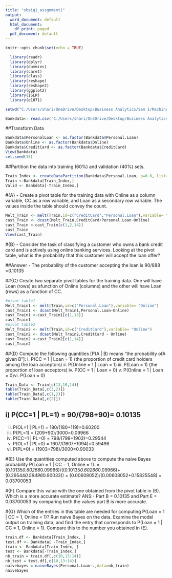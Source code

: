 ---
title: "sbaig1_assgnment1"
output:
  word_document: default
  html_document:
    df_print: paged
  pdf_document: default
---

```{r setup, include=FALSE}
knitr::opts_chunk$set(echo = TRUE)
```

```{r}
  library(readr)
  library(dplyr)
  library(dummies)
  library(caret)
  library(class)
  library(reshape)
  library(reshape2)
  library(ggplot2)
  library(ISLR)
  library(e1071)
```


```{r}
setwd("C:/Users/shari/OneDrive/Desktop/Business Analytics/Sem 1/Machine Learning/ML_Assignment3")

Bankdata<- read.csv("C:/Users/shari/OneDrive/Desktop/Business Analytics/Sem 1/Machine Learning/ML_Assignment3/UniversalBank.csv")
```

##Transform Data

```{r}
Bankdata$PersonalLoan <- as.factor(Bankdata$Personal.Loan)
Bankdata$Online <- as.factor(Bankdata$Online)
Bankdata$CreditCard <- as.factor(Bankdata$CreditCard)
View(Bankdata)
set.seed(15)
```

##Partition the data into training (60%) and validation (40%) sets.
```{r}
Train_Index <- createDataPartition(Bankdata$Personal.Loan, p=0.6, list=FALSE)
Train <-Bankdata[Train_Index,]
Valid <- Bankdata[-Train_Index,]
```

#{A} - Create a pivot table for the training data with Online as a column variable, CC as a row variable, and Loan as a secondary row variable. The values inside the table should convey the count.

```{r}
Melt_Train <- melt(Train,id=c("CreditCard","Personal.Loan"),variable= "Online")
cast_Train <- dcast(Melt_Train,CreditCard+Personal.Loan~Online)
cast_Train <-cast_Train[c(1,2,14)]
cast_Train
View(cast_Train)
```

#{B} - Consider the task of classifying a customer who owns a bank credit card and is actively using online banking services. Looking at the pivot table, what is the probability that this customer will accept the loan offer?


##Answer - The probability of the customer accepting the loan is 90/888 =0.10135

##{C} Create two separate pivot tables for the training data. One will have Loan (rows) as afunction of Online (columns) and the other will have Loan (rows) as a function of CC.

```{r}
#pivot table1
Melt_Train1 <- melt(Train,id=c("Personal.Loan"),variable= "Online")
cast_Train1 <- dcast(Melt_Train1,Personal.Loan~Online)
cast_Train1 <-cast_Train1[c(1,13)]
cast_Train1
#pivot table2
Melt_Train2 <- melt(Train,id=c("CreditCard"),variable= "Online")
cast_Train2 <- dcast(Melt_Train2,CreditCard ~ Online)
cast_Train2 <-cast_Train2[c(1,14)]
cast_Train2
```

##{D} Compute the following quantities [P(A | B) means “the probability ofA given B”]: i. P(CC = 1 | Loan = 1) (the proportion of credit card holders among the loan acceptors) ii. P(Online = 1 | Loan = 1) iii. P(Loan = 1) (the proportion of loan acceptors) iv. P(CC = 1 | Loan = 0) v. P(Online = 1 | Loan = 0)vi. P(Loan = 0)

```{r}
Train_Data <- Train[c(13,10,14)]
table(Train_Data[,c(3,2)])
table(Train_Data[,c(1,2)])
table(Train_Data[,c(2)])
```
## i)   P(CC=1 | PL=1)  = 90/(798+90)= 0.10135 
ii)  P(OL=1 | PL=1)  = 180/(180+119)=0.60200 
iii) P(PL=1)         = (209+90)/3000=0.09966 
iv)  P(CC=1 | PL=0)  = 798/(798+1903)=0.29544 
v)   P(OL=1 | PL=0)  = 1607/(1607+1094)=0.59496 
vi)  P(PL=0)         = (1903+798)/3000=0.90033

#{E} Use the quantities computed above to compute the naive Bayes probability P(Loan = 1 | CC = 1, Online = 1).
=(0.10135*0.60266*0.09966)/((0.10135*0.60266*0.09966)+(0.29544*0.59496*0.90033))
= (0.00608052)/(0.00608052+0.15825548)
= 0.03700053


#{F} Compare this value with the one obtained from the pivot table in (B). Which is a more accurate estimate?
ANS:- Part B = 0.10135  and Part E = 0.03700053
      by comparing both the values part B is more accurate.
      
      
#{G} Which of the entries in this table are needed for computing P(Loan = 1 | CC = 1, Online = 1)? Run naive Bayes on the data. Examine the model output on training data, and find the entry that corresponds to P(Loan = 1 | CC = 1, Online = 1). Compare this to the number you obtained in (E).
```{r}
train.df <- Bankdata[Train_Index, ]
test.df <- Bankdata[ -Train_Index,]
train <- Bankdata[Train_Index, ]
test <- Bankdata[-Train_Index,]
nb_train = train.df[,c(10,13:14)]
nb_test = test.df[,c(10,13:14)]
naivebayes = naiveBayes(Personal.Loan~.,data=nb_train)
naivebayes
```      
